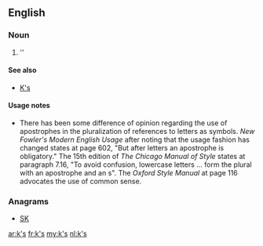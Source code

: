 {{also|ks|KS|kS|K's}}

==English==

===Noun===
{{head|en}}

# ''{{plural of|k}}

====See also====
* [[K's]]

====Usage notes====
* There has been some difference of opinion regarding the use of apostrophes in the pluralization of references to letters as symbols.  ''New Fowler's Modern English Usage'' after noting that the usage fashion has changed states at page 602, "But after letters an apostrophe is obligatory."    The 15th edition of ''The Chicago Manual of Style'' states at paragraph 7.16, "To avoid confusion, lowercase letters ... form the plural with an apostrophe and an s".  The ''Oxford Style Manual'' at page 116 advocates the use of common sense.

===Anagrams===
* [[SK#English|SK]]

[[ar:k's]]
[[fr:k's]]
[[my:k's]]
[[nl:k's]]